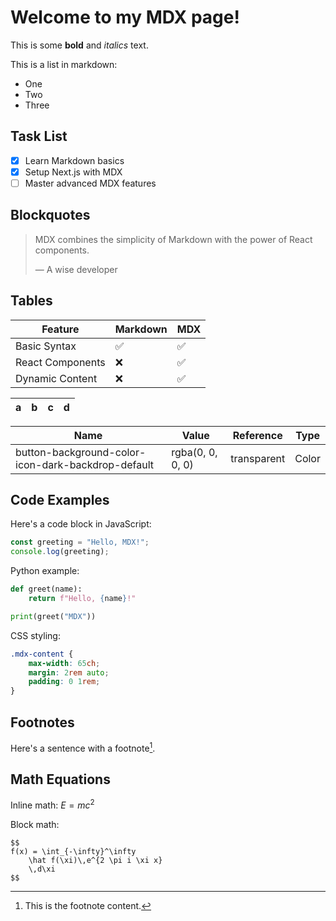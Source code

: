 # Welcome to my MDX page!

This is some **bold** and _italics_ text.

This is a list in markdown:

- One
- Two
- Three

## Task List

- [x] Learn Markdown basics
- [x] Setup Next.js with MDX
- [ ] Master advanced MDX features

## Blockquotes

> MDX combines the simplicity of Markdown with the power of React components.
> 
> — A wise developer

## Tables

| Feature | Markdown | MDX |
|---------|----------|-----|
| Basic Syntax | ✅ | ✅ |
| React Components | ❌ | ✅ |
| Dynamic Content | ❌ | ✅ |

| a | b  |  c |  d  |
| - | :- | -: | :-: |

| Name                                                 | Value                     | Reference                  | Type      |
| ---------------------------------------------------- | ------------------------- | -------------------------- | --------- |
| button-background-color-icon-dark-backdrop-default   | rgba(0, 0, 0, 0)          | transparent                | Color     |

## Code Examples

Here's a code block in JavaScript:

```js
const greeting = "Hello, MDX!";
console.log(greeting);
```

Python example:

```python
def greet(name):
    return f"Hello, {name}!"

print(greet("MDX"))
```

CSS styling:

```css
.mdx-content {
    max-width: 65ch;
    margin: 2rem auto;
    padding: 0 1rem;
}
```

## Footnotes

Here's a sentence with a footnote[^1].

[^1]: This is the footnote content.

## Math Equations

Inline math: $E = mc^2$

Block math:

```
$$
f(x) = \int_{-\infty}^\infty
    \hat f(\xi)\,e^{2 \pi i \xi x}
    \,d\xi
$$
```